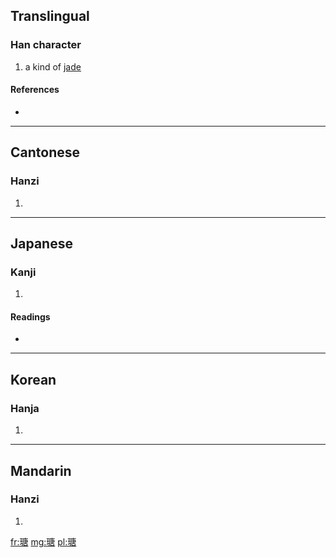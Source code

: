 ==Translingual==

===Han character===
{{Han char|rn=96|rad=玉|as=10|sn=14|four=1016<sub>7</sub>|canj=一土戈中口 (MGILR)}}

# a kind of [[jade]]

====References====
* {{Han ref|kx=0739.130|dkj=21161|dj=1149.180|hdz=21132.060|uh=746D|ud=29805|bh=BAC1|bd=47809}}

----

==Cantonese==

===Hanzi===
{{yue-hanzi|jyut=|y=tong4}}

# {{defn|Cantonese|sort=玉10}}

----

==Japanese==

===Kanji===
{{ja-kanji|grade=|rs=玉10}}

# {{defn|Japanese|sort=玉10}}

====Readings====
* {{ja-readings|on=[[とう]] (tō), [[どう]] (dō)|kun=[[たま]] (tama)}}

----

==Korean==

===Hanja===
{{ko-hanja|hangeul=당|eumhun=|rv=dang|mr=tang|y=tang}}

# {{defn|Korean|sort=玉10}}

----

==Mandarin==

===Hanzi===
{{cmn-hanzi|pin=[[táng]] ([[tang2]])|wg=t'ang<sup>2</sup>}}

# {{defn|Mandarin|sort=玉10}}

[[fr:瑭]]
[[mg:瑭]]
[[pl:瑭]]